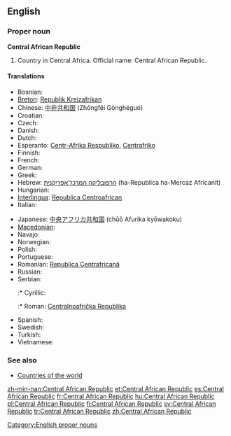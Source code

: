 ==English==

===Proper noun===
'''Central African Republic'''

# Country in Central Africa. Official name: Central African Republic.

====Translations====
{{trans-top|country in Central Africa}}
* Bosnian: {{t-|bs|Centralnoafrička Republika|f}}
* [[Breton]]: [[Republik Kreizafrikan]]
* Chinese: [[中非共和国]] (Zhōngfēi Gònghéguó)
* Croatian: {{t+|hr|Srednjoafrička Republika|f}}
* Czech: {{t-|cs|Středoafrická republika|f}}
* Danish: {{t-|da|Centralafrikanske Republik}}
* Dutch: {{t+|nl|Centraal-Afrikaanse Republiek}}
* Esperanto: [[Centr-Afrika Respubliko]], [[Centrafriko]]
* Finnish: {{t+|fi|Keski-Afrikan tasavalta}}
* French: {{t+|fr|République centrafricaine}}
* German: {{t+|de|Zentralafrikanische Republik}}
* Greek: {{t+|el|Κεντροαφρικανική Δημοκρατία|f|tr=Kentroafrikanikí Dimokratía}}
* Hebrew: [[הרפובליקה המרכז־אפריקנית]] (ha-Republica ha-Mercaz Africanit)
* Hungarian: {{t+|hu|Közép-afrikai Köztársaság}}
* [[Interlingua]]: [[Republica Centroafrican]]
* Italian: {{t-|it|Repubblica Centrafricana}}
{{trans-mid}}
* Japanese: [[中央アフリカ共和国]] (chūō Afurika kyōwakoku)
* [[Macedonian]]: {{t|mk|Централноафриканска Република|f|tr=Centralnoafríkanska Repúblika}}
* Navajo: {{tø|nv|Łizhinii Bikéyah Beʼałnííʼ}}
* Norwegian: {{t+|no|Den sentralafrikanske republikk}}
* Polish: {{t+|pl|Republika Środkowoafrykańska}}
* Portuguese: {{t+|pt|República Centro-Africana}}
* Romanian: [[Republica Centrafricană]]
* Russian: {{t|ru|Центрально-африканская Республика|f}}
* Serbian:
*:* Cyrillic: {{t-|sr|Централноафричка Република|f|sc=Cyrl}}
*:* Roman: [[Centralnoafrička Republika]] {{f}}
* Spanish: {{t+|es|República Centroafricana}}
* Swedish: {{t+|sv|Centralafrikanska republiken}}
* Turkish: {{t+|tr|Orta Afrika Cumhuriyeti}}
* Vietnamese: {{t|vi|Cộng hòa Trung Phi|xs=Vietnamese}}
{{trans-bottom}}

===See also===
* [[Appendix:Countries of the world|Countries of the world]]

[[Category:English proper nouns]]

[[zh-min-nan:Central African Republic]]
[[et:Central African Republic]]
[[es:Central African Republic]]
[[fr:Central African Republic]]
[[hu:Central African Republic]]
[[pl:Central African Republic]]
[[fi:Central African Republic]]
[[sv:Central African Republic]]
[[tr:Central African Republic]]
[[zh:Central African Republic]]